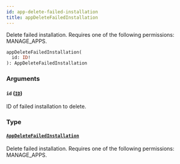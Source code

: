 ```yaml
---
id: app-delete-failed-installation
title: appDeleteFailedInstallation
---
```


Delete failed installation. Requires one of the following permissions: MANAGE_APPS.

```graphql
appDeleteFailedInstallation(
  id: ID!
): AppDeleteFailedInstallation
```

### Arguments

#### `id` ([`ID`](../../../developer/api-reference/scalars/id))

ID of failed installation to delete.

### Type

#### [`AppDeleteFailedInstallation`](../../../developer/api-reference/objects/app-delete-failed-installation)

Delete failed installation. Requires one of the following permissions: MANAGE_APPS.
